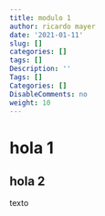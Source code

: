 ```yaml
---
title: modulo 1
author: ricardo mayer
date: '2021-01-11'
slug: []
categories: []
tags: []
Description: ''
Tags: []
Categories: []
DisableComments: no
weight: 10
---
```


# hola 1

## hola 2

texto
